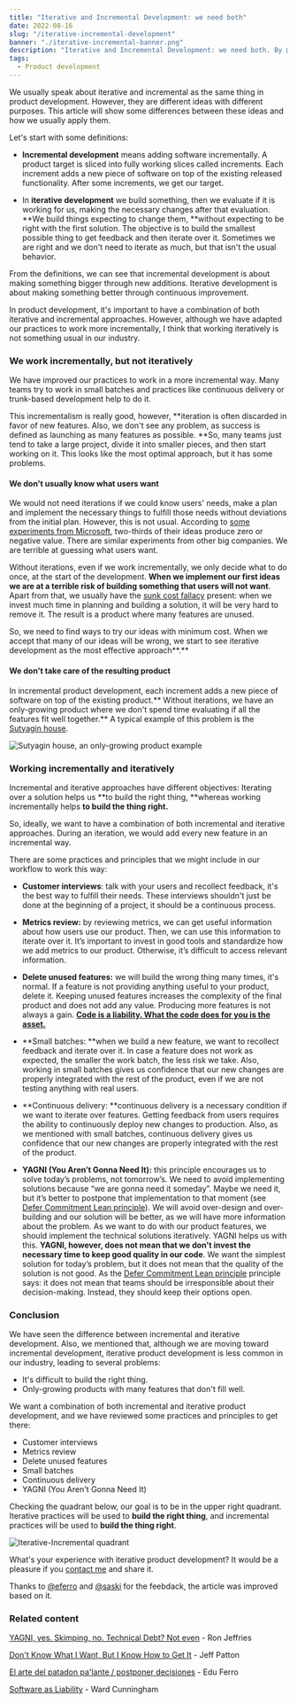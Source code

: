 ```yaml
---
title: "Iterative and Incremental Development: we need both"
date: 2022-08-16
slug: "/iterative-incremental-development"
banner: "./iterative-incremental-banner.png"
description: "Iterative and Incremental Development: we need both. By @Fortiz2305"
tags:
  - Product development
---
```


We usually speak about iterative and incremental as the same thing in product development. However, they are different ideas with different purposes. This article will show some differences between these ideas and how we usually apply them.

Let's start with some definitions:

* **Incremental development** means adding software incrementally. A product target is sliced into fully working slices called increments. Each increment adds a new piece of software on top of the existing released functionality. After some increments, we get our target.

* In **iterative development** we build something, then we evaluate if it is working for us, making the necessary changes after that evaluation. **We build things expecting to change them, **without expecting to be right with the first solution. The objective is to build the smallest possible thing to get feedback and then iterate over it. Sometimes we are right and we don't need to iterate as much, but that isn't the usual behavior.

From the definitions, we can see that incremental development is about making something bigger through new additions. Iterative development is about making something better through continuous improvement.

In product development, it's important to have a combination of both iterative and incremental approaches. However, although we have adapted our practices to work more incrementally, I think that working iteratively is not something usual in our industry.


### We work incrementally, but not iteratively

We have improved our practices to work in a more incremental way. Many teams try to work in small batches and practices like continuous delivery or trunk-based development help to do it.

This incrementalism is really good, however, **iteration is often discarded in favor of new features. Also, we don't see any problem, as success is defined as launching as many features as possible. **So, many teams just tend to take a large project, divide it into smaller pieces, and then start working on it. This looks like the most optimal approach, but it has some problems.


#### We don't usually know what users want

We would not need iterations if we could know users' needs, make a plan and implement the necessary things to fulfill those needs without deviations from the initial plan. However, this is not usual. According to [some experiments from Microsoft](https://ai.stanford.edu/~ronnyk/ExPThinkWeek2009Public.pdf), two-thirds of their ideas produce zero or negative value. There are similar experiments from other big companies. We are terrible at guessing what users want.

Without iterations, even if we work incrementally, we only decide what to do once, at the start of the development. **When we implement our first ideas we are at a terrible risk of building something that users will not want**. Apart from that, we usually have the [sunk cost fallacy](https://thedecisionlab.com/biases/the-sunk-cost-fallacy) present: when we invest much time in planning and building a solution, it will be very hard to remove it. The result is a product where many features are unused.

So, we need to find ways to try our ideas with minimum cost. When we accept that many of our ideas will be wrong, we start to see iterative development as the most effective approach**.**


#### We don't take care of the resulting product

In incremental product development, each increment adds a new piece of software on top of the existing product.** Without iterations, we have an only-growing product where we don't spend time evaluating if all the features fit well together.** A typical example of this problem is the [Sutyagin house](https://en.wikipedia.org/wiki/Sutyagin_House).

![Sutyagin house, an only-growing product example](./sutyagin-house.jpeg "Sutyagin house, an only-growing product example")


### Working incrementally and iteratively

Incremental and iterative approaches have different objectives: Iterating over a solution helps us **to build the right thing, **whereas working incrementally helps **to build the thing right.**

So, ideally, we want to have a combination of both incremental and iterative approaches. During an iteration, we would add every new feature in an incremental way.

There are some practices and principles that we might include in our workflow to work this way:

* **Customer interviews**: talk with your users and recollect feedback, it's the best way to fulfill their needs. These interviews shouldn't just be done at the beginning of a project, it should be a continuous process.

* **Metrics review:** by reviewing metrics, we can get useful information about how users use our product. Then, we can use this information to iterate over it. It’s important to invest in good tools and standardize how we add metrics to our product. Otherwise, it’s difficult to access relevant information.

* **Delete unused features:** we will build the wrong thing many times, it's normal. If a feature is not providing anything useful to your product, delete it. Keeping unused features increases the complexity of the final product and does not add any value. Producing more features is not always a gain. **[Code is a liability. What the code does for you is the asset.](https://wiki.c2.com/?SoftwareAsLiability)**

* **Small batches: **when we build a new feature, we want to recollect feedback and iterate over it. In case a feature does not work as expected, the smaller the work batch, the less risk we take. Also, working in small batches gives us confidence that our new changes are properly integrated with the rest of the product, even if we are not testing anything with real users.

* **Continuous delivery: **continuous delivery is a necessary condition if we want to iterate over features. Getting feedback from users requires the ability to continuously deploy new changes to production. Also, as we mentioned with small batches, continuous delivery gives us confidence that our new changes are properly integrated with the rest of the product.

* **YAGNI (You Aren’t Gonna Need It):** this principle encourages us to solve today’s problems, not tomorrow’s. We need to avoid implementing solutions because “we are gonna need it someday”. Maybe we need it, but it’s better to postpone that implementation to that moment (see [Defer Commitment Lean principle](https://www.planview.com/resources/articles/lkdc-principles-lean-development/#:~:text=Defer%20Commitment%20does%20not%20mean,decisions%20without%20the%20necessary%20data)). We will avoid over-design and over-building and our solution will be better, as we will have more information about the problem. As we want to do with our product features, we should implement the technical solutions iteratively. YAGNI helps us with this.
**YAGNI, however, does not mean that we don't invest the necessary time to keep good quality in our code**. We want the simplest solution for today’s problem, but it does not mean that the quality of the solution is not good. As the [Defer Commitment Lean principle](https://www.planview.com/resources/articles/lkdc-principles-lean-development/#:~:text=Defer%20Commitment%20does%20not%20mean,decisions%20without%20the%20necessary%20data) principle says: it does not mean that teams should be irresponsible about their decision-making. Instead, they should keep their options open.

### Conclusion

We have seen the difference between incremental and iterative development. Also, we mentioned that, although we are moving toward incremental development, iterative product development is less common in our industry, leading to several problems:

* It's difficult to build the right thing.
* Only-growing products with many features that don't fill well.

We want a combination of both incremental and iterative product development, and we have reviewed some practices and principles to get there:

* Customer interviews
* Metrics review
* Delete unused features
* Small batches
* Continuous delivery
* YAGNI (You Aren't Gonna Need It)

Checking the quadrant below, our goal is to be in the upper right quadrant. Iterative practices will be used to **build the right thing**, and incremental practices will be used to **build the thing right**.

![Iterative-Incremental quadrant](./iterative-incremental.png "Iterative-Incremental quadrant")

What's your experience with iterative product development? It would be a pleasure if you [contact me](mailto:fortizabril@gmail.com) and share it.

Thanks to [@eferro](https://twitter.com/eferro) and [@saski](https://twitter.com/saski) for the feebdack, the article was improved based on it.

### Related content

[YAGNI, yes. Skimping, no. Technical Debt? Not even](https://ronjeffries.com/articles/019-01ff/iter-yagni-skimp/) - Ron Jeffries

[Don't Know What I Want, But I Know How to Get It](https://www.jpattonassociates.com/dont_know_what_i_want/) - Jeff Patton

[El arte del patadon pa'lante / postponer decisiones](https://www.eferro.net/2016/12/el-arte-del-patadon-palante-posponer.html) - Edu Ferro

[Software as Liability](https://wiki.c2.com/?SoftwareAsLiability) - Ward Cunningham
